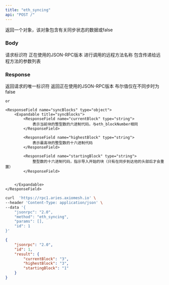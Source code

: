 ```yaml
---
title: "eth_syncing"
api: "POST /"
---
```


返回一个对象，该对象包含有关同步状态的数据或false

### Body

<ParamField body="id" type="number" placeholder="1">
  请求标识符
</ParamField>

<ParamField body="jsonrpc" type="string" placeholder="2.0">
  正在使用的JSON-RPC版本
</ParamField>

<ParamField body="method" type="string" placeholder="eth_syncing">
  进行调用的远程方法名称
</ParamField>

<ParamField body="params" type="array">
  包含传递给远程方法的参数列表
</ParamField>

### Response

<ResponseField name="id" type="number">
  返回请求的唯一标识符
</ResponseField>

<ResponseField name="jsonrpc" type="string">
  返回正在使用的JSON-RPC版本
</ResponseField>

<ResponseField name="result" type="object">
  <Expandable title="sync result">
    <ResponseField name="syncStatus" type="bool">
        布尔值仅在不同步时为false
    </ResponseField>

    or

    <ResponseField name="syncBlocks" type="object">
        <Expandable title="syncBlocks">
            <ResponseField name="currentBlock" type="string">
                表示当前块的整型数的六进制代码，与eth_blockNumber相同
            </ResponseField>

            <ResponseField name="highestBlock" type="string">
                表示最高块的整型数的十六进制代码
            </ResponseField>

            <ResponseField name="startingBlock" type="string">
                整型数的十六进制代码，指示导入开始的块（只有在同步到达他的头部后才会重置）
            </ResponseField>

            
        </Expandable>
    </ResponseField>


  </Expandable>
</ResponseField>

<RequestExample>

```bash Example Request
curl  'https://rpc1.aries.axiomesh.io' \
--header 'Content-Type: application/json' \
--data '{
    "jsonrpc": "2.0",
    "method": "eth_syncing",
    "params": [],
    "id": 1
}'
```

</RequestExample>

<ResponseExample>

```json Response
{
    "jsonrpc": "2.0",
    "id": 1,
    "result": {
        "currentBlock": "3",
        "highestBlock": "3",
        "startingBlock": "1"
    }
}
```

</ResponseExample>